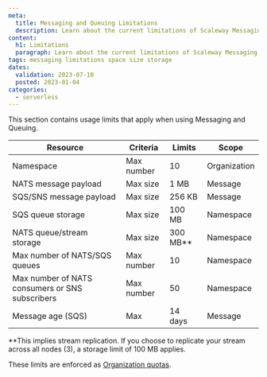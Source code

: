 ```yaml
---
meta:
  title: Messaging and Queuing Limitations
  description: Learn about the current limitations of Scaleway Messaging and Queuing
content:
  h1: Limitations
  paragraph: Learn about the current limitations of Scaleway Messaging and Queuing
tags: messaging limitations space size storage
dates:
  validation: 2023-07-10
  posted: 2023-01-04
categories:
  - serverless
---
```


This section contains usage limits that apply when using Messaging and Queuing.


| Resource                                       | Criteria   | Limits   | Scope        |
|------------------------------------------------|------------|----------|--------------|
| Namespace                                      | Max number | 10       | Organization |
| NATS message payload                           | Max size   | 1 MB     | Message      |
| SQS/SNS message payload                        | Max size   | 256 KB   | Message      |
| SQS queue storage                              | Max size   | 100 MB   | Namespace    |
| NATS queue/stream storage                      | Max size   | 300 MB** | Namespace    |
| Max number of NATS/SQS queues                  | Max number | 10       | Namespace    |
| Max number of NATS consumers or SNS subscribers | Max number | 50      | Namespace    |
| Message age (SQS)                              | Max        | 14 days  | Message      |

**This implies stream replication. If you choose to replicate your stream across all nodes (3), a storage limit of 100 MB applies.

These limits are enforced as [Organization quotas](/console/account/reference-content/organization-quotas/).